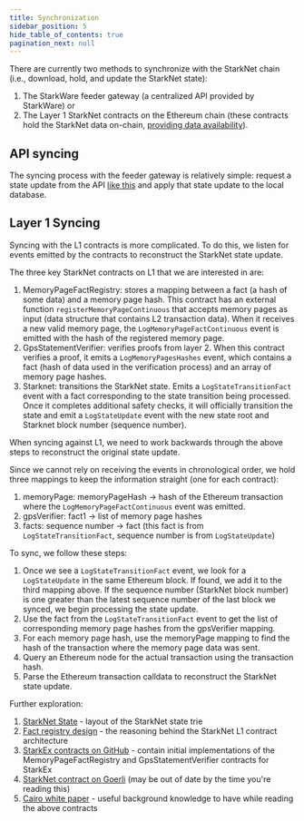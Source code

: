 ```yaml
---
title: Synchronization
sidebar_position: 5
hide_table_of_contents: true
pagination_next: null
---
```


There are currently two methods to synchronize with the StarkNet chain (i.e., download, hold, and update the StarkNet state):

1. The StarkWare feeder gateway (a centralized API provided by StarkWare) or
2. The Layer 1 StarkNet contracts on the Ethereum chain (these contracts hold the StarkNet data on-chain,
[providing data availability](https://docs.starknet.io/docs/Data%20Availabilty/on-chain-data)).

## API syncing

The syncing process with the feeder gateway is relatively simple: request a state update from the API [like this](https://alpha-mainnet.starknet.io/feeder_gateway/get_state_update?blockNumber=0)
and apply that state update to the local database.

## Layer 1 Syncing

Syncing with the L1 contracts is more complicated. To do this, we listen for events emitted by the contracts to reconstruct the StarkNet state update.

The three key StarkNet contracts on L1 that we are interested in are:

1. MemoryPageFactRegistry: stores a mapping between a fact (a hash of some data) and a memory page hash.
This contract has an external function `registerMemoryPageContinuous` that accepts memory pages as input (data structure that contains L2 transaction data).
When it receives a new valid memory page, the `LogMemoryPageFactContinuous` event is emitted with the hash of the registered memory page.
2. GpsStatementVerifier: verifies proofs from layer 2.
When this contract verifies a proof, it emits a `LogMemoryPagesHashes` event, which contains a fact (hash of data used in the verification process) and an array of memory page hashes.
3. Starknet: transitions the StarkNet state.
Emits a `LogStateTransitionFact` event with a fact corresponding to the state transition being processed.
Once it completes additional safety checks, it will officially transition the state and emit a `LogStateUpdate` event with the new state root and Starknet block number (sequence number).

When syncing against L1, we need to work backwards through the above steps to reconstruct the original state update.

Since we cannot rely on receiving the events in chronological order, we hold three mappings to keep the information straight (one for each contract):

1. memoryPage: memoryPageHash -> hash of the Ethereum transaction where the `LogMemoryPageFactContinuous` event was emitted.
1. gpsVerifier: fact1 -> list of memory page hashes
1. facts: sequence number -> fact (this fact is from `LogStateTransitionFact`, sequence number is from `LogStateUpdate`)

To sync, we follow these steps:

1. Once we see a `LogStateTransitionFact` event, we look for a `LogStateUpdate` in the same Ethereum block. If found, we add it to the third mapping above.
If the sequence number (StarkNet block number) is one greater than the latest sequence number of the last block we synced, we begin processing the state update.
1. Use the fact from the `LogStateTransitionFact` event to get the list of corresponding memory page hashes from the gpsVerifier mapping.
1. For each memory page hash, use the memoryPage mapping to find the hash of the transaction where the memory page data was sent.
1. Query an Ethereum node for the actual transaction using the transaction hash.
1. Parse the Ethereum transaction calldata to reconstruct the StarkNet state update.

Further exploration:

1. [StarkNet State](https://docs.starknet.io/docs/State/starknet-state) - layout of the StarkNet state trie
1. [Fact registry design](https://ethresear.ch/t/batching-proofs-for-several-dapps-into-a-single-succinct-proof/5694) - the reasoning behind the StarkNet L1 contract architecture
1. [StarkEx contracts on GitHub](https://github.com/starkware-libs/starkex-contracts/tree/master/evm-verifier) - contain initial implementations of the MemoryPageFactRegistry and GpsStatementVerifier contracts for StarkEx
1. [StarkNet contract on Goerli](https://goerli.etherscan.io/address/0x5e6229F2D4d977d20A50219E521dE6Dd694d45cc#code) (may be out of date by the time you're reading this)
1. [Cairo white paper](https://eprint.iacr.org/2021/1063) - useful background knowledge to have while reading the above contracts
